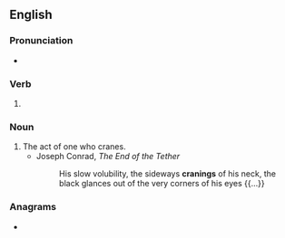 ==English==

===Pronunciation===
* {{IPA|/ˈkɹeɪnɪŋ/|lang=en}}

===Verb===
{{head|en|verb form}}

# {{present participle of|crane|lang=en|nocat=1}}

===Noun===
{{en-noun}}

# The act of one who cranes.
#* Joseph Conrad, ''The End of the Tether''
#*: His slow volubility, the sideways '''cranings''' of his neck, the black glances out of the very corners of his eyes {{...}}

===Anagrams===
* {{anagrams|en|a=acginnr|narcing}}